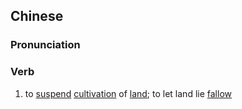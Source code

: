 {{also|弃耕}}
==Chinese==
{{zh-forms|s=弃耕}}

===Pronunciation===
{{zh-pron
|m=qìgēng
|cat=v
}}

===Verb===
{{zh-verb}}

# to [[suspend]] [[cultivation]] of [[land]]; to let land lie [[fallow]]